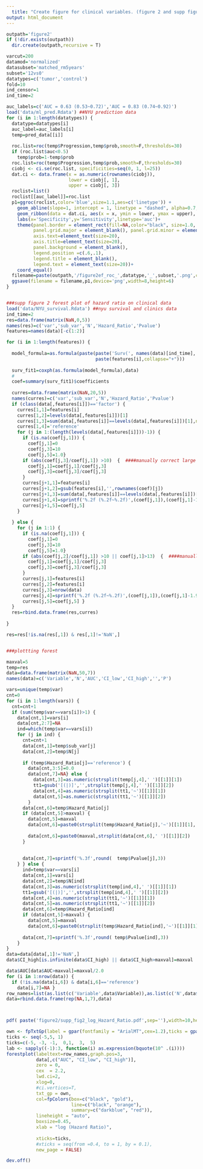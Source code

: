 ```yaml
---
  title: "Create figure for clinical variables. (figure 2 and supp figure 2)"
output: html_document
---
```

```r

outpath='figure2'
if (!dir.exists(outpath))
  dir.create(outpath,recursive = T)

varcut=200
datamod='normalized'
datasubset='matched_rm5years'
subset='12vs0'
datatypes=c('tumor','control')
fold=10
ind_censor=1
ind_time=2

auc_labels=c('AUC = 0.63 (0.53~0.72)','AUC = 0.83 (0.74~0.92)')
load('data/ml_pred.Rdata') ##NYU prediction data
for (i in 1:length(datatypes)) {
  datatype=datatypes[i]
  auc_label=auc_labels[i]
  temp=pred_data[[i]]
  
  roc.list=roc(temp$Progression,temp$prob,smooth=F,thresholds=30)
  if (roc.list$auc<0.5)
    temp$prob=1-temp$prob
  roc.list=roc(temp$Progression,temp$prob,smooth=F,thresholds=30)
  ciobj <- ci.se(roc.list, specificities=seq(0, 1, l=25))
  dat.ci <- data.frame(x = as.numeric(rownames(ciobj)),
                       lower = ciobj[, 1],
                       upper = ciobj[, 3])
  roclist=list()
  roclist[[auc_label]]=roc.list
  p1=ggroc(roclist,color='blue',size=1.1,aes=c('linetype')) +
    geom_abline(slope=1, intercept = 1, linetype = "dashed", alpha=0.7, color = "red") + 
    geom_ribbon(data = dat.ci, aes(x = x, ymin = lower, ymax = upper), fill = "grey", alpha= 0.2, inherit.aes = F) +
    labs(x='Specificity',y='Sensitivity',linetype='auc')+
    theme(panel.border = element_rect(fill=NA,color="black", size=1.0, linetype="solid"),
          panel.grid.major = element_blank(), panel.grid.minor = element_blank(),
          axis.text=element_text(size=20),
          axis.title=element_text(size=20),
          panel.background = element_blank(),
          legend.position =c(.6,.1),
          legend.title = element_blank(),
          legend.text = element_text(size=20))+
    coord_equal()
  filename=paste(outpath,'/figure2ef_roc_',datatype,'_',subset,'.png',collapse='',sep='')
  ggsave(filename = filename,p1,device='png',width=8,height=6)
}


###supp figure 2 forest plot of hazard ratio on clinical data
load('data/NYU_survival.Rdata') ##nyu survival and clinics data
ind_time=2
res=data.frame(matrix(NaN,0,5))
names(res)=c('var','sub_var','N','Hazard_Ratio','Pvalue')
features=names(data)[-c(1:2)]

for (i in 1:length(features)) {
  
  model_formula=as.formula(paste(paste('Surv(', names(data)[ind_time],',Recur) ~',sep=''),
                                 paste(features[i],collapse="+")))
  
  surv_fit1=coxph(as.formula(model_formula),data)
  # 
  coef=summary(surv_fit1)$coefficients
  
  curres=data.frame(matrix(NaN,20,5))
  names(curres)=c('var','sub_var','N','Hazard_Ratio','Pvalue')
  if (class(data[,features[i]])=='factor') {
    curres[1,1]=features[i]
    curres[1,2]=levels(data[,features[i]])[1]
    curres[1,3]=sum(data[,features[i]]==levels(data[,features[i]])[1],na.rm=T)
    curres[1,4]='reference'
    for (j in 1:(length(levels(data[,features[i]]))-1)) {
      if (is.na(coef[j,1])) {
        coef[j,1]=0
        coef[j,3]=10
        coef[j,5]=1.0}
      if (abs(coef[j,3]/coef[j,1]) >10)  {  ####manually correct large standard error
        coef[j,1]=coef[j,1]/coef[j,3]
        coef[j,3]=coef[j,3]/coef[j,3]
      }
      curres[j+1,1]=features[i]
      curres[j+1,2]=gsub(features[i],'',rownames(coef)[j])
      curres[j+1,3]=sum(data[,features[i]]==levels(data[,features[i]])[j+1],na.rm=T)
      curres[j+1,4]=sprintf('%.2f (%.2f~%.2f)',(coef[j,1]),(coef[j,1]-1.96*coef[j,3]),(coef[j,1]+1.96*coef[j,3]))
      curres[j+1,5]=coef[j,5]
    } 
    
  } else {
    for (j in 1:1) {
      if (is.na(coef[j,1])) {
        coef[j,1]=0
        coef[j,3]=10
        coef[j,5]=1.0}
      if (abs(coef[j,2]/coef[j,1]) >10 || coef[j,1]>13)  {  ####manually correct large standard error
        coef[j,1]=coef[j,1]/coef[j,3]
        coef[j,3]=coef[j,3]/coef[j,3]
      }
      curres[j,1]=features[i]
      curres[j,2]=features[i]
      curres[j,3]=nrow(data)
      curres[j,4]=sprintf('%.2f (%.2f~%.2f)',(coef[j,1]),(coef[j,1]-1.96*coef[j,3]),(coef[j,1]+1.96*coef[j,3]))
      curres[j,5]=coef[j,5] }
  }
  res=rbind.data.frame(res,curres)
  
}

res=res[!is.na(res[,1]) & res[,1]!='NaN',]


###plottting forest

maxval=5
temp=res
data=data.frame(matrix(NaN,50,7))
names(data)=c('Variable','N','AUC','CI_low','CI_high','','P')

vars=unique(temp$var)
cnt=0
for (i in 1:length(vars)) {
  cnt=cnt+1
  if (sum(temp$var==vars[i])>1) {
    data[cnt,1]=vars[i]
    data[cnt,2:7]=NA
    ind=which(temp$var==vars[i])
    for (j in ind) {
      cnt=cnt+1
      data[cnt,1]=temp$sub_var[j]
      data[cnt,2]=temp$N[j]
      
      if (temp$Hazard_Ratio[j]=='reference') {
        data[cnt,3:5]=0.0
        data[cnt,7]=NA} else {
          data[cnt,3]=as.numeric(strsplit(temp[j,4],' ')[[1]][1])
          tt1=gsub('[(|)]','',strsplit(temp[j,4],' ')[[1]][2])
          data[cnt,4]=as.numeric(strsplit(tt1,'~')[[1]][1])
          data[cnt,5]=as.numeric(strsplit(tt1,'~')[[1]][2])
        }
      data[cnt,6]=temp$Hazard_Ratio[j]
      if (data[cnt,5]>maxval) {
        data[cnt,5]=maxval
        data[cnt,6]=paste0(strsplit(temp$Hazard_Ratio[j],'~')[[1]][1],'~200)') 
        
        data[cnt,6]=paste0(maxval,strsplit(data[cnt,6],' ')[[1]][2]) 
      }
      
      
      data[cnt,7]=sprintf('%.3f',round(  temp$Pvalue[j],3))  
    } } else {
      ind=temp$var==vars[i]
      data[cnt,1]=vars[i]
      data[cnt,2]=temp$N[ind]
      data[cnt,3]=as.numeric(strsplit(temp[ind,4],' ')[[1]][1])
      tt1=gsub('[(|)]','',strsplit(temp[ind,4],' ')[[1]][2])
      data[cnt,4]=as.numeric(strsplit(tt1,'~')[[1]][1])
      data[cnt,5]=as.numeric(strsplit(tt1,'~')[[1]][2])
      data[cnt,6]=temp$Hazard_Ratio[ind]
      if (data[cnt,5]>maxval) {
        data[cnt,5]=maxval
        data[cnt,6]=paste0(strsplit(temp$Hazard_Ratio[ind],'~')[[1]][1],'~200)') }
      
      data[cnt,7]=sprintf('%.3f',round( temp$Pvalue[ind],3)) 
    }
}
data=data[data[,1]!='NaN',] 
data$CI_high[is.infinite(data$CI_high) || data$CI_high>maxval]=maxval

data$AUC[data$AUC>maxval]=maxval/2.0
for (i in 1:nrow(data)) {
  if (!is.na(data[i,6]) & data[i,6]=='reference')
    data[i,7]=NA }
row_names=list(as.list(c('Variable',data$Variable)),as.list(c('N',data$N)),as.list(c('',data[,6])),as.list(c('P',data$P)))
data=rbind.data.frame(rep(NA,1,7),data)



pdf( paste('figure2/supp_fig2_log_Hazard_Ratio.pdf',sep=''),width=10,height=14)

own <- fpTxtGp(label = gpar(fontfamily = "ArialMT",cex=1.2),ticks = gpar(cex=1.0),xlab=gpar(cex=1.8))
ticks <- seq(-5,5, 1)
ticks=c(-5, -3, -1,  0,1,  3,  5)
lab <- sapply((-1):3, function(i) as.expression(bquote(10^ .(i))))
forestplot(labeltext=row_names,graph.pos=3,
           data[,c("AUC", "CI_low", "CI_high")],
           zero = 0,
           cex  = 2.2,
           lwd.ci=2,
           xlog=0,
           #ci.vertices=T,
           txt_gp = own,
           col=fpColors(box=c("black", "gold"),
                        line=c("black", "orange"),
                        summary=c("darkblue", "red")),
           lineheight = "auto",
           boxsize=0.45,
           xlab = "log (Hazard Ratio)",
           
           xticks=ticks,
           #xticks = seq(from =0.4, to = 1, by = 0.1),
           new_page = FALSE)

dev.off()

```

